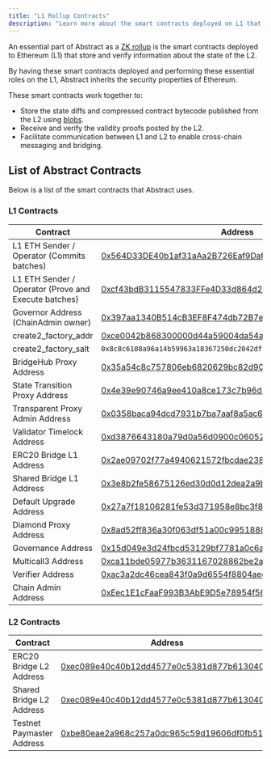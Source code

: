 ```yaml
---
title: "L1 Rollup Contracts"
description: "Learn more about the smart contracts deployed on L1 that enable Abstract to inherit the security properties of Ethereum."
---
```


An essential part of Abstract as a [ZK rollup](/how-abstract-works/architecture/layer-2s#what-is-a-zk-rollup)
is the smart contracts deployed to Ethereum (L1) that store and verify information about the
state of the L2.

By having these smart contracts deployed and performing these essential
roles on the L1, Abstract inherits the security properties of Ethereum.

These smart contracts work together to:

- Store the state diffs and compressed contract bytecode published from the L2 using [blobs](https://info.etherscan.com/what-is-a-blob/).
- Receive and verify the validity proofs posted by the L2.
- Facilitate communication between L1 and L2 to enable
  cross-chain messaging and bridging.

## List of Abstract Contracts

Below is a list of the smart contracts that Abstract uses.

### L1 Contracts

| **Contract**                                         | **Address**                                                                                                                   |
| ---------------------------------------------------- | ----------------------------------------------------------------------------------------------------------------------------- |
| L1 ETH Sender / Operator (Commits batches)           | [0x564D33DE40b1af31aAa2B726Eaf9Dafbaf763577](https://sepolia.etherscan.io/address/0x564D33DE40b1af31aAa2B726Eaf9Dafbaf763577) |
| L1 ETH Sender / Operator (Prove and Execute batches) | [0xcf43bdB3115547833FFe4D33d864d25135012648](https://sepolia.etherscan.io/address/0xcf43bdB3115547833FFe4D33d864d25135012648) |
| Governor Address (ChainAdmin owner)                  | [0x397aa1340B514cB3EF8F474db72B7e62C9159C63](https://sepolia.etherscan.io/address/0x397aa1340B514cB3EF8F474db72B7e62C9159C63) |
| create2_factory_addr                                 | [0xce0042b868300000d44a59004da54a005ffdcf9f](https://sepolia.etherscan.io/address/0xce0042b868300000d44a59004da54a005ffdcf9f) |
| create2_factory_salt                                 | `0x8c8c6108a96a14b59963a18367250dc2042dfe62da8767d72ffddb03f269ffcc`                                                          |
| BridgeHub Proxy Address                              | [0x35a54c8c757806eb6820629bc82d90e056394c92](https://sepolia.etherscan.io/address/0x35a54c8c757806eb6820629bc82d90e056394c92) |
| State Transition Proxy Address                       | [0x4e39e90746a9ee410a8ce173c7b96d3afed444a5](https://sepolia.etherscan.io/address/0x4e39e90746a9ee410a8ce173c7b96d3afed444a5) |
| Transparent Proxy Admin Address                      | [0x0358baca94dcd7931b7ba7aaf8a5ac6090e143a5](https://sepolia.etherscan.io/address/0x0358baca94dcd7931b7ba7aaf8a5ac6090e143a5) |
| Validator Timelock Address                           | [0xd3876643180a79d0a56d0900c060528395f34453](https://sepolia.etherscan.io/address/0xd3876643180a79d0a56d0900c060528395f34453) |
| ERC20 Bridge L1 Address                              | [0x2ae09702f77a4940621572fbcdae2382d44a2cba](https://sepolia.etherscan.io/address/0x2ae09702f77a4940621572fbcdae2382d44a2cba) |
| Shared Bridge L1 Address                             | [0x3e8b2fe58675126ed30d0d12dea2a9bda72d18ae](https://sepolia.etherscan.io/address/0x3e8b2fe58675126ed30d0d12dea2a9bda72d18ae) |
| Default Upgrade Address                              | [0x27a7f18106281fe53d371958e8bc3f833694d24a](https://sepolia.etherscan.io/address/0x27a7f18106281fe53d371958e8bc3f833694d24a) |
| Diamond Proxy Address                                | [0x8ad52ff836a30f063df51a00c99518880b8b36ac](https://sepolia.etherscan.io/address/0x8ad52ff836a30f063df51a00c99518880b8b36ac) |
| Governance Address                                   | [0x15d049e3d24fbcd53129bf7781a0c6a506690ff2](https://sepolia.etherscan.io/address/0x15d049e3d24fbcd53129bf7781a0c6a506690ff2) |
| Multicall3 Address                                   | [0xca11bde05977b3631167028862be2a173976ca11](https://sepolia.etherscan.io/address/0xca11bde05977b3631167028862be2a173976ca11) |
| Verifier Address                                     | [0xac3a2dc46cea843f0a9d6554f8804aed18ff0795](https://sepolia.etherscan.io/address/0xac3a2dc46cea843f0a9d6554f8804aed18ff0795) |
| Chain Admin Address                                  | [0xEec1E1cFaaF993B3AbE9D5e78954f5691e719838](https://sepolia.etherscan.io/address/0xEec1E1cFaaF993B3AbE9D5e78954f5691e719838) |

### L2 Contracts

| **Contract** | **Address**                                                                                                                   |
| ------------ | ----------------------------------------------------------------------------------------------------------------------------- |
| ERC20 Bridge L2 Address | [0xec089e40c40b12dd4577e0c5381d877b613040ec](https://explorer.testnet.abs.xyz/address/0xec089e40c40b12dd4577e0c5381d877b613040ec) |
| Shared Bridge L2 Address | [0xec089e40c40b12dd4577e0c5381d877b613040ec](https://explorer.testnet.abs.xyz/address/0xec089e40c40b12dd4577e0c5381d877b613040ec) |
| Testnet Paymaster Address | [0xbe80eae2a968c257a0dc965c59d19606df0fb518](https://explorer.testnet.abs.xyz/address/0xbe80eae2a968c257a0dc965c59d19606df0fb518) |
  